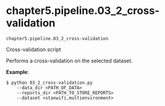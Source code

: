 # chapter5.pipeline.03_2_cross-validation { #libs.chapter5.pipeline.03_2_cross-validation }

`chapter5.pipeline.03_2_cross-validation`

Cross-validation script

Performs a cross-validation on the selected dataset.

**Example**:

    $ python 03_2_cross-validation.py 
        --data_dir <PATH_OF_DATA> 
        --reports_dir <PATH_TO_STORE_REPORTS>
        --dataset <stanwifi,multienvironment>